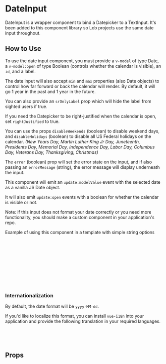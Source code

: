 
# DateInput

DateInput is a wrapper component to bind a Datepicker to a TextInput. It's been added to this component library so Lob projects use the same date input throughout.

<Canvas of={Primary} />

## How to Use

To use the date input component, you must provide a `v-model` of type Date, a `v-model:open` of type Boolean (controls whether the calendar is visible), an `id`, and a label.

The date input will also accept `min` and `max` properties (also Date objects) to control how far forward or back the calendar will render. By default, it will go 1 year in the past and 1 year in the future.

You can also provide an `srOnlyLabel` prop which will hide the label from sighted users if true.

If you need the Datepicker to be right-justified when the calendar is open, set `rightJustified` to true.

You can use the props `disableWeekends` (boolean) to disable weekend days, and `disableHolidays` (boolean) to disable all US Federal holidays on the calendar.
_(New Years Day, Martin Luther King Jr Day, Juneteenth, Presidents Day, Memorial Day, Independence Day, Labor Day, Columbus Day, Veterans Day, Thanksgiving, Christmas)_

The `error` (boolean) prop will set the error state on the input, and if also passing an `errorMessage` (string), the error message will display underneath the input.

This component will emit an `update:modelValue` event with the selected date as a vanilla JS Date object.

It will also emit `update:open` events with a boolean for whether the calendar is visible or not.

Note: if this input does not format your date correctly or you need more functionality, you should make a custom component in your application's repo.

Example of using this component in a template with simple string options

```js
const startDate = new Date();
const startDateOpen = false;
```

```html
<date-input
  v-model="startDate"
  v-model:open="startDateOpen"
  id="startDate"
  label="Start date"
  :sr-only-label="true"
/>
```

### Internationalization

By default, the date format will be `yyyy-MM-dd`.

If you'd like to localize this format, you can install `vue-i18n` into your application and provide the following translation in your required languages.

```js
{
  dateFormat: 'yyyy-MM-dd';
}
```

## Props

<ArgTypes story={PRIMARY_STORY} />
